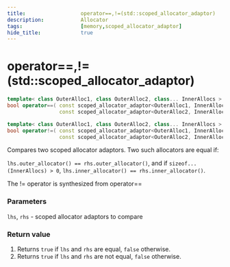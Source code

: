 ```yaml
---
title:                  operator==,!=(std::scoped_allocator_adaptor)
description:            Allocator
tags:                   [memory,scoped_allocator_adaptor]
hide_title:             true
---
```



# operator==,!=(std::scoped_allocator_adaptor)

```cpp title='Since C++11'
template< class OuterAlloc1, class OuterAlloc2, class... InnerAllocs >
bool operator==( const scoped_allocator_adaptor<OuterAlloc1, InnerAllocs...>& lhs,
                 const scoped_allocator_adaptor<OuterAlloc2, InnerAllocs...>& rhs ) noexcept;
```
```cpp title='Since C++11, Until'
template< class OuterAlloc1, class OuterAlloc2, class... InnerAllocs >
bool operator!=( const scoped_allocator_adaptor<OuterAlloc1, InnerAllocs...>& lhs,
                 const scoped_allocator_adaptor<OuterAlloc2, InnerAllocs...>& rhs ) noexcept;
```	
Compares two scoped allocator adaptors. Two such allocators are equal if:

`lhs.outer_allocator() == rhs.outer_allocator()`, and
if `sizeof...(InnerAllocs) > 0`, `lhs.inner_allocator() == rhs.inner_allocator()`.

<Since v='cpp20'>The != operator is synthesized from operator==</Since>

### Parameters
`lhs`, `rhs`	-	scoped allocator adaptors to compare

### Return value
1) Returns `true` if `lhs` and `rhs` are equal, `false` otherwise. <br/>
2) Returns `true` if `lhs` and `rhs` are not equal, `false` otherwise.